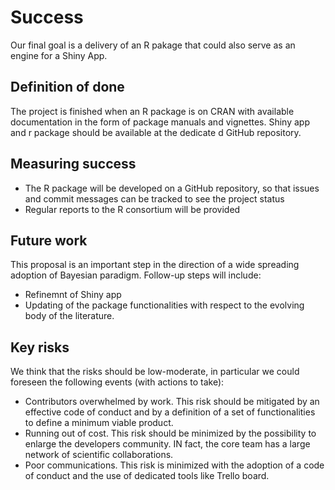 
# Success
 
Our final goal is a delivery of an R pakage that could also serve as an engine for a Shiny App.


## Definition of done
 
The project is finished when an R package is on CRAN with available documentation in the form of package manuals and vignettes.
Shiny app and r package should be available at the dedicate d GitHub repository.


## Measuring success
 
* The R package will be developed on a GitHub repository, so that issues and commit messages can be tracked to see the project status
* Regular reports to the R consortium will be provided


## Future work
 
This proposal is an important step in the direction of a wide spreading adoption of Bayesian paradigm. 
Follow-up steps will include:

* Refinemnt of Shiny app
* Updating of the package functionalities with respect to the evolving body of the literature.


## Key risks
 
We think that the risks should be low-moderate, in particular we could foreseen the following events (with actions to take):

* Contributors overwhelmed by work. This risk should be mitigated by an effective code of conduct and by a definition of a set of functionalities to define a minimum viable product.
* Running out of cost. This risk should be minimized by the possibility to enlarge the developers community. IN fact, the core team has a large network of scientific collaborations.
* Poor communications. This risk is minimized with the adoption of a code of conduct and the use of dedicated tools like Trello board.
